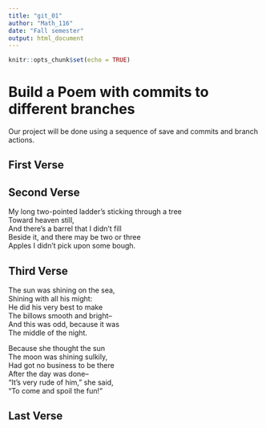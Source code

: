 ---
title: "git_01"
author: "Math_116"
date: "Fall semester"
output: html_document
---

```{r setup, include=FALSE}
knitr::opts_chunk$set(echo = TRUE)
```
# Build a Poem with commits to different branches
Our project will be done using a sequence of save and commits and branch actions.
<!-- Do not modify or change any text in "!--" bracketed areas such as this --- these are instructions to
you, if you change any of this the git program will notice it and compromise your git merging strategy !-->

## First Verse 
<!--Put the first five lines of a poem by Lewis Carrol in this section!-->

## Second Verse
<!--Put the first five lines of a poem by Robert Frost here!-->

My long two-pointed ladder's sticking through a tree   
Toward heaven still,   
And there's a barrel that I didn't fill   
Beside it, and there may be two or three   
Apples I didn't pick upon some bough.   


## Third Verse
<!--Put the first two verses of The Walrus and the Carpenter here!-->
The sun was shining on the sea,  
Shining with all his might:  
He did his very best to make  
The billows smooth and bright--  
And this was odd, because it was  
The middle of the night.  

Because she thought the sun  
The moon was shining sulkily,  
Had got no business to be there  
After the day was done--  
"It's very rude of him," she said,  
"To come and spoil the fun!"  


## Last Verse
<!--Put a short poem of your choice 8-20 lines,here!-->
